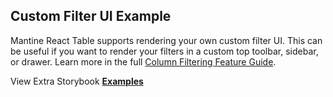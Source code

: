 
<Head>
  <title>{'Custom Filter UI Example - Mantine React Table Open Docs'}</title>
  <meta
    name="description"
    content="An example of Mantine React Table which shows custom filter ui in a sidebar."
  />
  <meta
    property="og:title"
    content="Custom Filter UI Mantine React Table Example"
  />
  <meta
    property="og:description"
    content="An example of Mantine React Table which shows custom filter ui in a sidebar."
  />
</Head>

## Custom Filter UI Example

Mantine React Table supports rendering your own custom filter UI. This can be useful if you want to render your filters in a custom top toolbar, sidebar, or drawer. Learn more in the full [Column Filtering Feature Guide](/docs/guides/column-filtering).

<Examples isPage />

View Extra Storybook **[Examples](https://www.mantine-react-table-open.dev/?path=/story/prop-playground--default)**
